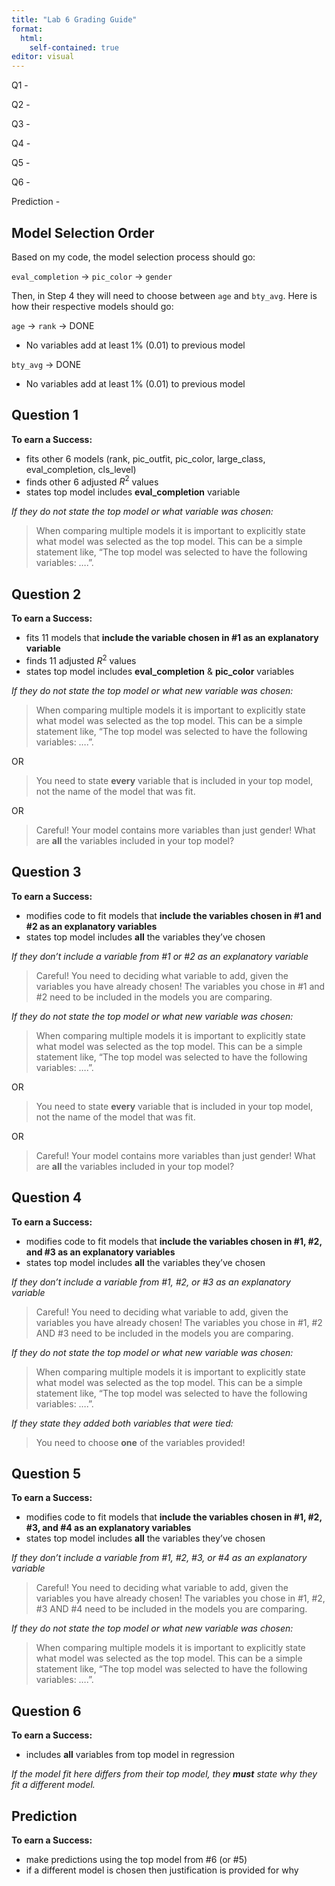 ```yaml
---
title: "Lab 6 Grading Guide"
format: 
  html:
    self-contained: true
editor: visual
---
```


Q1 - 

Q2 -

Q3 - 

Q4 - 

Q5 - 

Q6 - 

Prediction - 

::: {.callout-note}
# Model Selection Order

Based on my code, the model selection process should go:

`eval_completion` $\rightarrow$ `pic_color` $\rightarrow$ `gender`

Then, in Step 4 they will need to choose between `age` and `bty_avg`. Here is how their respective models should go:

`age` $\rightarrow$ `rank` $\rightarrow$ DONE

- No variables add at least 1% (0.01) to previous model

`bty_avg` $\rightarrow$ DONE

- No variables add at least 1% (0.01) to previous model
:::

## Question 1 

**To earn a Success:**

- fits other 6 models (rank, pic_outfit, pic_color, large_class, eval_completion, cls_level)
- finds other 6 adjusted $R^2$ values
- states top model includes **eval_completion** variable

*If they do not state the top model or what variable was chosen:*

> When comparing multiple models it is important to explicitly state what model was selected as the top model. This can be a simple statement like, "The top model was selected to have the following variables: ....". 

## Question 2

**To earn a Success:**

- fits 11 models that **include the variable chosen in #1 as an explanatory variable**
- finds 11 adjusted $R^2$ values
- states top model includes **eval_completion** & **pic_color** variables

*If they do not state the top model or what new variable was chosen:*

> When comparing multiple models it is important to explicitly state what model was selected as the top model. This can be a simple statement like, "The top model was selected to have the following variables: ....". 

OR 

> You need to state **every** variable that is included in your top model, not the name of the model that was fit. 

OR 

> Careful! Your model contains more variables than just gender! What are **all** the variables included in your top model?

## Question 3

**To earn a Success:**

- modifies code to fit models that **include the variables chosen in #1 and #2 as an explanatory variables**
- states top model includes **all** the variables they've chosen

*If they don't include a variable from #1 or #2 as an explanatory variable*

> Careful! You need to deciding what variable to add, given the variables you have already chosen! The variables you chose in #1 and #2 need to be included in the models you are comparing. 

*If they do not state the top model or what new variable was chosen:*

> When comparing multiple models it is important to explicitly state what model was selected as the top model. This can be a simple statement like, "The top model was selected to have the following variables: ....". 

OR 

> You need to state **every** variable that is included in your top model, not the name of the model that was fit. 

OR 

> Careful! Your model contains more variables than just gender! What are **all** the variables included in your top model?


## Question 4

**To earn a Success:**

- modifies code to fit models that **include the variables chosen in #1, #2, and #3 as an explanatory variables**
- states top model includes **all** the variables they've chosen

*If they don't include a variable from #1, #2, or #3 as an explanatory variable*

> Careful! You need to deciding what variable to add, given the variables you have already chosen! The variables you chose in #1, #2 AND #3 need to be included in the models you are comparing. 

*If they do not state the top model or what new variable was chosen:*

> When comparing multiple models it is important to explicitly state what model was selected as the top model. This can be a simple statement like, "The top model was selected to have the following variables: ....". 

*If they state they added both variables that were tied:*

> You need to choose **one** of the variables provided!

## Question 5

**To earn a Success:**

- modifies code to fit models that **include the variables chosen in #1, #2, #3, and #4 as an explanatory variables**
- states top model includes **all** the variables they've chosen

*If they don't include a variable from #1, #2, #3, or #4 as an explanatory variable*

> Careful! You need to deciding what variable to add, given the variables you have already chosen! The variables you chose in #1, #2, #3 AND #4 need to be included in the models you are comparing. 

*If they do not state the top model or what new variable was chosen:*

> When comparing multiple models it is important to explicitly state what model was selected as the top model. This can be a simple statement like, "The top model was selected to have the following variables: ....". 

## Question 6

**To earn a Success:**

- includes **all** variables from top model in regression

*If the model fit here differs from their top model, they __must__ state why they fit a different model.*

## Prediction 

**To earn a Success:** 

- make predictions using the top model from #6 (or #5)
- if a different model is chosen then justification is provided for why


